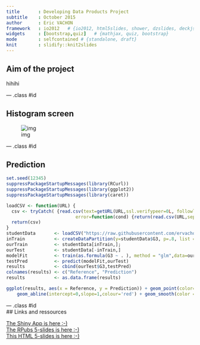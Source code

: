 ```yaml
---
title       : Developing Data Products Project
subtitle    : October 2015
author      : Eric VACHON
framework   : io2012   # {io2012, html5slides, shower, dzslides, deckjs...}
widgets     : [bootstrap,quiz]   # {mathjax, quiz, bootstrap}
mode        : selfcontained # {standalone, draft}
knit        : slidify::knit2slides
---
```

<!--
library(slidify)
setwd("D:\\_MOOC_\\git\\Developing_Data_Products")
publish(title = 'Developing Data Products Project', 'index.html', host = 'rpubs') 
-->

## Aim of the project
hihihi

--- .class #id 

## Histogram screen
![img](./www/screen.png)

--- .class #id  

## Prediction
```r
set.seed(12345)
suppressPackageStartupMessages(library(RCurl))
suppressPackageStartupMessages(library(ggplot2))
suppressPackageStartupMessages(library(caret))

loadCSV <- function(URL) {
  csv <- tryCatch( {read.csv(text=getURL(URL,ssl.verifypeer=0L, followlocation=1L),sep=';')},
                          error=function(cond) {return(read.csv(URL,sep=';'))})    
  return(csv)
}
studentData       <- loadCSV("https://raw.githubusercontent.com/ervachon/Developing_Data_Products/gh-pages/student/student-por.csv")
inTrain           <- createDataPartition(y=studentData$G3, p=.8, list = FALSE)
ourTrain          <- studentData[inTrain,];
ourTest           <- studentData[-inTrain,]
modelFit          <- train(as.formula(G3 ~ . ), method = "glm",data=ourTrain)
testPred          <- predict(modelFit,ourTest)
results           <- cbind(ourTest$G3,testPred)
colnames(results) <- c("Reference", "Prediction")
results           <- as.data.frame(results)
```
```r
ggplot(results, aes(x = Reference, y = Prediction)) + geom_point(color='blue') + 
    geom_abline(intercept=0,slope=1,colour='red') + geom_smooth(color = 'green')
```

--- .class #id  
## Links and ressources

[The Shiny App is here :-)](https://ervachon.shinyapps.io/Developing_Data_Products)  
[The RPubs 5-slides is here :-)](http://rpubs.com/ervachon/117127)  
[This HTML  5-slides is here :-)](http://ervachon.github.io/Developing_Data_Products/)  
  
 
